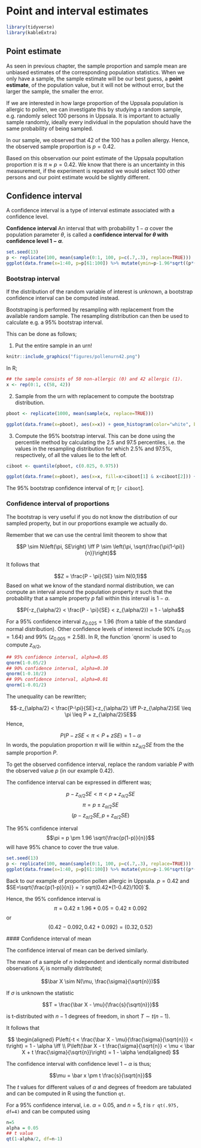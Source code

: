 # Point and interval estimates

```r
library(tidyverse)
library(kableExtra)
```

## Point estimate

As seen in previous chapter, the sample proportion and sample mean are unbiased estimates of the corresponding population statistics. When we only have a sample, the sample estimate will be our best guess, a **point estimate**, of the population value, but it will not be without error, but the larger the sample, the smaller the error.

If we are interested in how large proportion of the Uppsala population is allergic to pollen, we can investigate this by studying a random sample, e.g. randomly select 100 persons in Uppsala. It is important to actually sample randomly, ideally every individual in the population should have the same probability of being sampled.

In our sample, we observed that 42 of the 100 has a pollen allergy. Hence, the observed sample proportion is $p=0.42$.

<!-- What does this say about the population proportion $\pi$? -->
  
  Based on this observation our point estimate of the Uppsala popultation proportion $\pi$ is $\pi \approx p = 0.42$. We know that there is an uncertainty in this measurement, if the experiment is repeated we would select 100 other persons and our point estimate would be slightly different.

## Confidence interval

A confidence interval is a type of interval estimate associated with a confidence level.

::: {#def-CI}
**Confidence interval** An interval that with probability $1 - \alpha$ cover the population parameter $\theta$, is called a **confidence interval for $\theta$ with confidence level $1 - \alpha$**.
:::

```r
set.seed(13)
p <- replicate(100, mean(sample(0:1, 100, p=c(.7,.3), replace=TRUE)))
ggplot(data.frame(x=1:40, p=p[61:100]) %>% mutate(ymin=p-1.96*sqrt((p*(1-p))/100), ymax=p+1.96*sqrt((p*(1-p))/100)), aes(x=x, ymin=ymin, ymax=ymax, color=0.3>ymin & 0.3<ymax)) + geom_errorbar() + geom_hline(yintercept=0.3) + xlab("") + ylab("p") + theme_bw() + theme(legend.position="none")
```

### Bootstrap interval

If the distribution of the random variable of interest is unknown, a bootstrap confidence interval can be computed instead.

Bootstraping is performed by resampling with replacement from the available random sample. The resampling distribution can then be used to calculate e.g. a 95% bootstrap interval.

This can be done as follows;

1.  Put the entire sample in an urn!
  
```r
knitr::include_graphics("figures/pollenurn42.png")
```

In R;

```r
## the sample consists of 50 non-allergic (0) and 42 allergic (1).
x <- rep(0:1, c(58, 42))
```

2.  Sample from the urn with replacement to compute the bootstrap distribution.

```r
pboot <- replicate(1000, mean(sample(x, replace=TRUE)))
```

```r
ggplot(data.frame(x=pboot), aes(x=x)) + geom_histogram(color="white", binwidth=0.02) + theme_bw() + xlab("p")
```

3.  Compute the 95% bootstrap interval. This can be done using the percentile method by calculating the 2.5 and 97.5 percentiles, i.e. the values in the resampling distribution for which 2.5% and 97.5%, respectively, of all the values lie to the left of.

```r
ciboot <- quantile(pboot, c(0.025, 0.975))
```

```r
ggplot(data.frame(x=pboot), aes(x=x, fill=x>ciboot[1] & x<ciboot[2])) + geom_histogram(color="white", binwidth=0.02) + theme_bw() + theme(legend.position="none") + xlab("p") + geom_line(data=data.frame(x=ciboot, y=50), aes(x=x, y=y), arrow=arrow(ends="both")) + annotate("label", x=mean(ciboot), y=50, label="95%")
```

The 95% bootstrap confidence interval of $\pi$; \[`r ciboot`\].

### Confidence interval of proportions

The bootstrap is very useful if you do not know the distribution of our sampled property, but in our proportions example we actually do.

Remember that we can use the central limit theorem to show that

$$P \sim N\left(\pi, SE\right) \iff P \sim \left(\pi, \sqrt{\frac{\pi(1-\pi)}{n}}\right)$$
  
  It follows that

$$Z = \frac{P - \pi}{SE} \sim N(0,1)$$ Based on what we know of the standard normal distribution, we can compute an interval around the population property $\pi$ such that the probability that a sample property $p$ fall within this interval is $1-\alpha$.

$$P(-z_{\alpha/2} < \frac{P - \pi}{SE} < z_{\alpha/2}) = 1 - \alpha$$
  
For a 95% confidence interval $z_{0.025}=1.96$ (from a table of the standard normal distribution). Other confidence levels of interest include 90% ($z_{0.05}=1.64$) and 99% ($z_{0.005}=2.58$). In R, the function ´qnorm\` is used to compute $z_{\alpha/2}$,

```r
## 95% confidence interval, alpha=0.05
qnorm(1-0.05/2)
## 90% confidence interval, alpha=0.10
qnorm(1-0.10/2)
## 99% confidence interval, alpha=0.01
qnorm(1-0.01/2)
```

The unequality can be rewritten;

$$-z_{\alpha/2} < \frac{P-\pi}{SE}<z_{\alpha/2} \iff P-z_{\alpha/2}SE \leq \pi \leq P + z_{\alpha/2}SE$$ Hence,

$$P\left(P-z SE < \pi < P + z SE\right) = 1 - \alpha$$ In words, the population proportion $\pi$ will lie within $\pm z_{\alpha/2}SE$ from the the sample proportion $P$.

To get the observed confidence interval, replace the random variable $P$ with the observed value $p$ (in our example 0.42).

The confidence interval can be expressed in different was;

$$p-z_{\alpha/2} SE < \pi < p + z_{\alpha/2} SE$$ $$\pi = p \pm z_{\alpha/2} SE$$ $$(p - z_{\alpha/2} SE, p + z_{\alpha/2} SE)$$
  
  The 95% confidence interval $$\pi = p \pm 1.96 \sqrt{\frac{p(1-p)}{n}}$$ will have 95% chance to cover the true value.

```r
set.seed(13)
p <- replicate(100, mean(sample(0:1, 100, p=c(.7,.3), replace=TRUE)))
ggplot(data.frame(x=1:40, p=p[61:100]) %>% mutate(ymin=p-1.96*sqrt((p*(1-p))/100), ymax=p+1.96*sqrt((p*(1-p))/100)), aes(x=x, ymin=ymin, ymax=ymax, color=0.3>ymin & 0.3<ymax)) + geom_errorbar() + geom_hline(yintercept=0.3) + xlab("") + ylab("p") + theme_bw() + theme(legend.position="none")
```

Back to our example of proportion pollen allergic in Uppsala. $p=0.42$ and $SE=\sqrt{\frac{p(1-p)}{n}} = `r sqrt(0.42*(1-0.42)/100)`$.

Hence, the 95% confidence interval is $$\pi = 0.42 \pm 1.96 * 0.05 = 0.42 \pm 0.092$$ or $$(0.42-0.092, 0.42+0.092) = (0.32, 0.52)$$
  
  #### Confidence interval of mean
  
  The confidence interval of mean can be derived similarly.

The mean of a sample of $n$ independent and identically normal distributed observations $X_i$ is normally distributed;

$$\bar X \sim N(\mu, \frac{\sigma}{\sqrt{n}})$$
  
  If $\sigma$ is unknown the statistic

$$T = \frac{\bar X - \mu}{\frac{s}{\sqrt{n}}}$$
  
  is t-distributed with $n-1$ degrees of freedom, in short $T \sim t(n-1)$.

It follows that

$$
  \begin{aligned}
P\left(-t < \frac{\bar X - \mu}{\frac{\sigma}{\sqrt{n}}} < t\right) = 1 - \alpha \iff \\
P\left(\bar X - t \frac{\sigma}{\sqrt{n}} < \mu < \bar X + t \frac{\sigma}{\sqrt{n}}\right) = 1 - \alpha
\end{aligned}
$$
  
  The confidence interval with confidence level $1-\alpha$ is thus;

$$\mu = \bar x \pm t \frac{s}{\sqrt{n}}$$
  
  The $t$ values for different values of $\alpha$ and degrees of freedom are tabulated and can be computed in R using the function `qt`.

For a 95% confidence interval, i.e. $\alpha=0.05$, and $n=5$, $t$ is `r qt(.975, df=4)` and can be computed using

```r
n=5
alpha = 0.05
## t value
qt(1-alpha/2, df=n-1)
```


